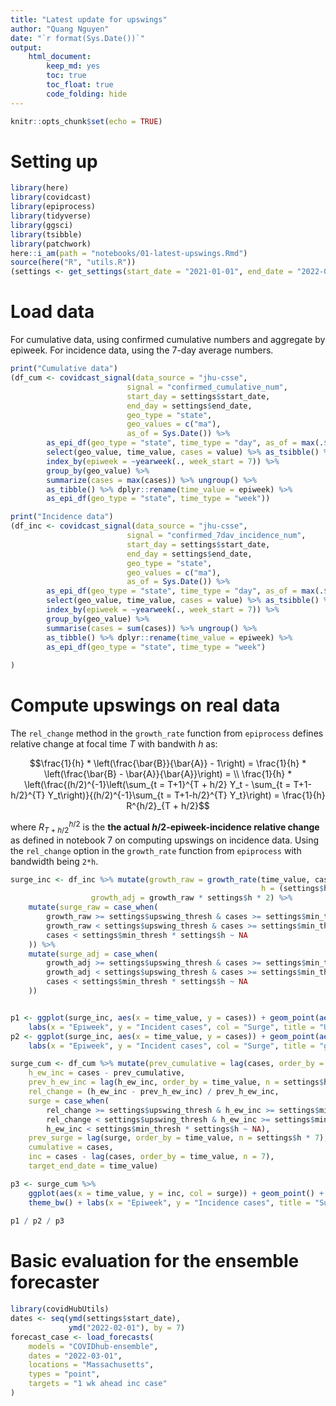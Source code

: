 ```yaml
---
title: "Latest update for upswings"
author: "Quang Nguyen"
date: "`r format(Sys.Date())`"
output:
    html_document:
        keep_md: yes
        toc: true
        toc_float: true
        code_folding: hide
---
```


```r
knitr::opts_chunk$set(echo = TRUE)
```

# Setting up  
```r
library(here)
library(covidcast)
library(epiprocess)
library(tidyverse)
library(ggsci)
library(tsibble)
library(patchwork)
here::i_am(path = "notebooks/01-latest-upswings.Rmd")
source(here("R", "utils.R"))
(settings <- get_settings(start_date = "2021-01-01", end_date = "2022-03-01"))
```
# Load data   

For cumulative data, using confirmed cumulative numbers and aggregate by epiweek. For incidence data, using the 7-day average numbers.  
```r
print("Cumulative data")
(df_cum <- covidcast_signal(data_source = "jhu-csse", 
                          signal = "confirmed_cumulative_num", 
                          start_day = settings$start_date, 
                          end_day = settings$end_date, 
                          geo_type = "state",
                          geo_values = c("ma"),
                          as_of = Sys.Date()) %>% 
        as_epi_df(geo_type = "state", time_type = "day", as_of = max(.$issue)) %>%
        select(geo_value, time_value, cases = value) %>% as_tsibble() %>% 
        index_by(epiweek = ~yearweek(., week_start = 7)) %>% 
        group_by(geo_value) %>% 
        summarize(cases = max(cases)) %>% ungroup() %>% 
        as_tibble() %>% dplyr::rename(time_value = epiweek) %>% 
        as_epi_df(geo_type = "state", time_type = "week"))

print("Incidence data")
(df_inc <- covidcast_signal(data_source = "jhu-csse", 
                          signal = "confirmed_7dav_incidence_num", 
                          start_day = settings$start_date, 
                          end_day = settings$end_date, 
                          geo_type = "state",
                          geo_values = c("ma"),
                          as_of = Sys.Date()) %>% 
        as_epi_df(geo_type = "state", time_type = "day", as_of = max(.$issue)) %>% 
        select(geo_value, time_value, cases = value) %>% as_tsibble() %>%
        index_by(epiweek = ~yearweek(., week_start = 7)) %>% 
        group_by(geo_value) %>% 
        summarise(cases = sum(cases)) %>% ungroup() %>% 
        as_tibble() %>% dplyr::rename(time_value = epiweek) %>% 
        as_epi_df(geo_type = "state", time_type = "week")
        
)


```

# Compute upswings on real data  

The `rel_change` method in the `growth_rate` function from `epiprocess` defines relative change at focal time $T$ with bandwith $h$ as: 

$$\frac{1}{h} * \left(\frac{\bar{B}}{\bar{A}} - 1\right) = \frac{1}{h} * \left(\frac{\bar{B} - \bar{A}}{\bar{A}}\right) = \\ \frac{1}{h} * \left(\frac{(h/2)^{-1}\left(\sum_{t = T+1}^{T + h/2} Y_t - \sum_{t = T+1-h/2}^{T} Y_t\right)}{(h/2)^{-1}\sum_{t = T+1-h/2}^{T} Y_t}\right) = \frac{1}{h} R^{h/2}_{T + h/2}$$

where $R_{T+h/2}^{h/2}$ is the **the actual $h/2$-epiweek-incidence relative change** as defined in notebook 7 on computing upswings on incidence data. Using the `rel_change` option in the `growth_rate` function from `epiprocess` with bandwidth being `2*h`.    

```r

surge_inc <- df_inc %>% mutate(growth_raw = growth_rate(time_value, cases, method = "rel_change", 
                                                        h = (settings$h * 2)), 
                  growth_adj = growth_raw * settings$h * 2) %>%
    mutate(surge_raw = case_when(
        growth_raw >= settings$upswing_thresh & cases >= settings$min_thresh * settings$h ~ TRUE, 
        growth_raw < settings$upswing_thresh & cases >= settings$min_thresh * settings$h ~ FALSE,
        cases < settings$min_thresh * settings$h ~ NA
    )) %>% 
    mutate(surge_adj = case_when(
        growth_adj >= settings$upswing_thresh & cases >= settings$min_thresh * settings$h ~ TRUE, 
        growth_adj < settings$upswing_thresh & cases >= settings$min_thresh * settings$h ~ FALSE,
        cases < settings$min_thresh * settings$h ~ NA
    ))


p1 <- ggplot(surge_inc, aes(x = time_value, y = cases)) + geom_point(aes(col = surge_raw)) + theme_bw() + 
    labs(x = "Epiweek", y = "Incident cases", col = "Surge", title = "Using growth_rate function")
p2 <- ggplot(surge_inc, aes(x = time_value, y = cases)) + geom_point(aes(col = surge_adj)) + theme_bw() + 
    labs(x = "Epiweek", y = "Incident cases", col = "Surge", title = "growth_rate multiplied by bandwith")
```

```r

surge_cum <- df_cum %>% mutate(prev_cumulative = lag(cases, order_by = time_value, n = settings$h), 
    h_ew_inc = cases - prev_cumulative, 
    prev_h_ew_inc = lag(h_ew_inc, order_by = time_value, n = settings$h * 7), 
    rel_change = (h_ew_inc - prev_h_ew_inc) / prev_h_ew_inc, 
    surge = case_when(
        rel_change >= settings$upswing_thresh & h_ew_inc >= settings$min_thresh * settings$h ~ TRUE,
        rel_change < settings$upswing_thresh & h_ew_inc >= settings$min_thresh * settings$h ~ FALSE,
        h_ew_inc < settings$min_thresh * settings$h ~ NA),
    prev_surge = lag(surge, order_by = time_value, n = settings$h * 7), 
    cumulative = cases,
    inc = cases - lag(cases, order_by = time_value, n = 7),
    target_end_date = time_value)

p3 <- surge_cum %>% 
    ggplot(aes(x = time_value, y = inc, col = surge)) + geom_point() + 
    theme_bw() + labs(x = "Epiweek", y = "Incidence cases", title = "Surge calculated using cumulative data") 
    
p1 / p2 / p3    

```

# Basic evaluation for the ensemble forecaster  

```r
library(covidHubUtils)
dates <- seq(ymd(settings$start_date), 
             ymd("2022-02-01"), by = 7)
forecast_case <- load_forecasts(
    models = "COVIDhub-ensemble", 
    dates = "2022-03-01", 
    locations = "Massachusetts", 
    types = "point", 
    targets = "1 wk ahead inc case"
)

```




